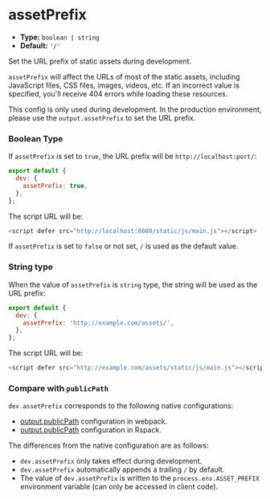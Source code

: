 # assetPrefix

- **Type:** `boolean | string`
- **Default:** `'/'`

Set the URL prefix of static assets during development.

`assetPrefix` will affect the URLs of most of the static assets, including JavaScript files, CSS files, images, videos, etc. If an incorrect value is specified, you'll receive 404 errors while loading these resources.

This config is only used during development. In the production environment, please use the `output.assetPrefix` to set the URL prefix.

### Boolean Type

If `assetPrefix` is set to `true`, the URL prefix will be `http://localhost:port/`:

```js
export default {
  dev: {
    assetPrefix: true,
  },
};
```

The script URL will be:

```js
<script defer src="http://localhost:8080/static/js/main.js"></script>
```

If `assetPrefix` is set to `false` or not set, `/` is used as the default value.

### String type

When the value of `assetPrefix` is `string` type, the string will be used as the URL prefix:

```js
export default {
  dev: {
    assetPrefix: 'http://example.com/assets/',
  },
};
```

The script URL will be:

```js
<script defer src="http://example.com/assets/static/js/main.js"></script>
```

### Compare with `publicPath`

`dev.assetPrefix` corresponds to the following native configurations:

- [output.publicPath](https://webpack.js.org/guides/public-path/) configuration in webpack.
- [output.publicPath](https://rspack.dev/config/output#outputpublicpath) configuration in Rspack.

The differences from the native configuration are as follows:

- `dev.assetPrefix` only takes effect during development.
- `dev.assetPrefix` automatically appends a trailing `/` by default.
- The value of `dev.assetPrefix` is written to the `process.env.ASSET_PREFIX` environment variable (can only be accessed in client code).
